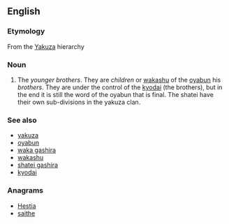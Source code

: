 ==English==

===Etymology===
From the {{etyl|ja}} [[Yakuza]] hierarchy

===Noun===
{{en-noun|pl=shatei}}

# The ''younger brothers''. They are ''children'' or [[wakashu]] of the [[oyabun]] his ''brothers''. They are under the control of the [[kyodai]] (the brothers), but in the end it is still the word of the oyabun that is final. The shatei have their own sub-divisions in the yakuza clan.

===See also===
* [[yakuza]]
* [[oyabun]]
* [[waka gashira]]
* [[wakashu]]
* [[shatei gashira]]
* [[kyodai]]

===Anagrams===
* [[Hestia#English|Hestia]]
* [[saithe#English|saithe]]